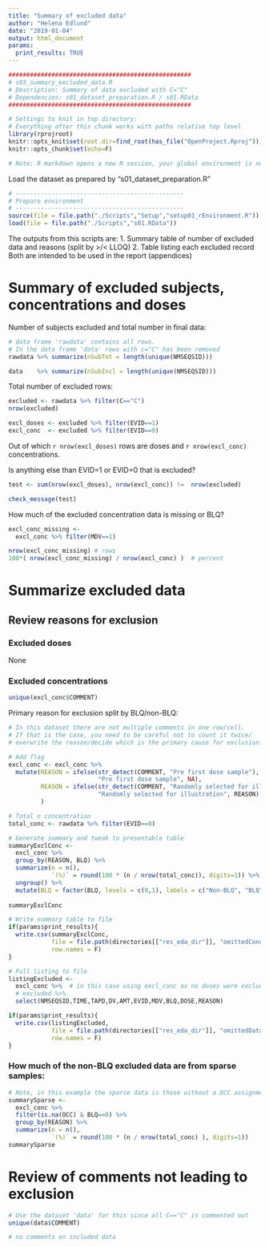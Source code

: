 ```yaml
---
title: "Summary of excluded data"
author: "Helena Edlund"
date: "2019-01-04"
output: html_document
params:
  print_results: TRUE
---
```


```r
###################################################
# s03_summary_excluded_data.R
# Description: Summary of data excluded with C="C"
# Dependencies: s01_dataset_preparation.R / s01.RData
###################################################

# Settings to knit in top directory:
# Everything after this chunk works with paths relative top level
library(rprojroot)
knitr::opts_knit$set(root.dir=find_root(has_file("OpenProject.Rproj"))) 
knitr::opts_chunk$set(echo=F)

# Note: R markdown opens a new R session, your global environment is not available.
```

Load the dataset as prepared by "s01_dataset_preparation.R"
```r
# -----------------------------------------------
# Prepare environment
# -----------------------------------------------
source(file = file.path("./Scripts","Setup","setup01_rEnvironment.R"))
load(file = file.path("./Scripts","s01.RData"))

```

The outputs from this scripts are: 
  1. Summary table of number of excluded data and reasons (split by >/< LLOQ)
  2. Table listing each excluded record
Both are intended to be used in the report (appendices)


# Summary of excluded subjects, concentrations and doses
Number of subjects excluded and total number in final data:
```r
# data frame 'rawdata' contains all rows. 
# In the data frame 'data' rows with c="C" has been removed
rawdata %>% summarize(nSubTot = length(unique(NMSEQSID)))

data    %>% summarize(nSubIncl = length(unique(NMSEQSID)))
```

Total number of excluded rows: 
```r
excluded <- rawdata %>% filter(C=="C")
nrow(excluded)

excl_doses <- excluded %>% filter(EVID==1)
excl_conc  <- excluded %>% filter(EVID==0)
```

Out of which `r nrow(excl_doses)` rows are doses and `r nrow(excl_conc)` concentrations.

Is anything else than EVID=1 or EVID=0 that is excluded?
```r
test <- sum(nrow(excl_doses), nrow(excl_conc)) !=  nrow(excluded)

check_message(test)
```

How much of the excluded concentration data is missing or BLQ?
```r
excl_conc_missing <- 
  excl_conc %>% filter(MDV==1)

nrow(excl_conc_missing) # rows
100*( nrow(excl_conc_missing) / nrow(excl_conc) )  # percent
```

# Summarize excluded data

## Review reasons for exclusion
### Excluded doses
None

### Excluded concentrations
```r
unique(excl_conc$COMMENT)
```

Primary reason for exclusion split by BLQ/non-BLQ:
```r
# In this dataset there are not multiple comments in one row/cell. 
# If that is the case, you need to be careful not to count it twice/
# overwrite the reason/decide which is the primary cause for exclusion.

# Add flag
excl_conc <- excl_conc %>% 
  mutate(REASON = ifelse(str_detect(COMMENT, "Pre first dose sample"), 
                         "Pre first dose sample", NA),
         REASON = ifelse(str_detect(COMMENT, "Randomly selected for illustration"), 
                         "Randomly selected for illustration", REASON)
         )

# Total n concentration 
total_conc <- rawdata %>% filter(EVID==0)

# Generate summary and tweak to presentable table
summaryExclConc <- 
  excl_conc %>%
  group_by(REASON, BLQ) %>% 
  summarize(n = n(), 
            `(%)` = round(100 * (n / nrow(total_conc)), digits=1)) %>% 
  ungroup() %>% 
  mutate(BLQ = factor(BLQ, levels = c(0,1), labels = c("Non-BLQ", "BLQ")))
  
summaryExclConc
```


```r
# Write summary table to file
if(params$print_results){
  write.csv(summaryExclConc,
            file = file.path(directories[["res_eda_dir"]], "omittedConcDataSummary.csv"),
            row.names = F)
}

# Full listing to file
listingExcluded <- 
  excl_conc %>%  # in this case using excl_conc as no doses were excluded
  # excluded %>% 
  select(NMSEQSID,TIME,TAPD,DV,AMT,EVID,MDV,BLQ,DOSE,REASON)

if(params$print_results){
  write.csv(listingExcluded,
            file = file.path(directories[["res_eda_dir"]], "omittedDataListing.csv"),
            row.names = F)
}
```


### How much of the non-BLQ excluded data are from sparse samples:
```r
# Note, in this example the sparse data is those without a OCC assignment
summarySparse <- 
  excl_conc %>%
  filter(is.na(OCC) & BLQ==0) %>% 
  group_by(REASON) %>% 
  summarize(n = n(), 
            `(%)` = round(100 * (n / nrow(total_conc) ), digits=1))
summarySparse
```


# Review of comments not leading to exclusion
```r
# Use the dataset 'data' for this since all C=="C" is commented out
unique(data$COMMENT)

# no comments on included data

```

